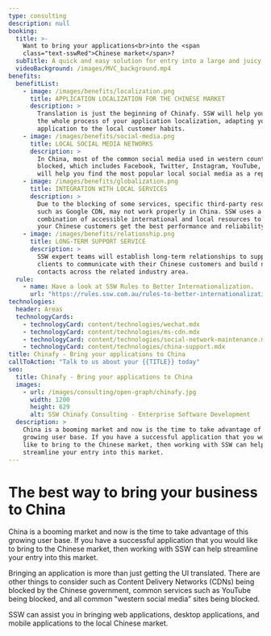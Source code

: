 ```yaml
---
type: consulting
description: null
booking:
  title: >-
    Want to bring your applications<br>into the <span
    class="text-sswRed">Chinese market</span>?
  subTitle: A quick and easy solution for entry into a large and juicy market
  videoBackground: /images/MVC_background.mp4
benefits:
  benefitList:
    - image: /images/benefits/localization.png
      title: APPLICATION LOCALIZATION FOR THE CHINESE MARKET
      description: >
        Translation is just the beginning of Chinafy. SSW will help you through
        the whole process of your application localization, adapting your
        application to the local customer habits.
    - image: /images/benefits/social-media.png
      title: LOCAL SOCIAL MEDIA NETWORKS
      description: >
        In China, most of the common social media used in western countries are
        blocked, which includes Facebook, Twitter, Instagram, YouTube, etc. SSW
        will help you find the most popular local social media as a replacement.
    - image: /images/benefits/globalization.png
      title: INTEGRATION WITH LOCAL SERVICES
      description: >
        Due to the blocking of some services, specific third-party resources
        such as Google CDN, may not work properly in China. SSW uses a
        combination of accessible international and local resources to ensure
        your Chinese customers get the best performance and reliability.
    - image: /images/benefits/relationship.png
      title: LONG-TERM SUPPORT SERVICE
      description: >
        SSW expert teams will establish long-term relationships to support the
        clients to communicate with their Chinese customers and build network
        contacts across the related industry area.
  rule:
    - name: Have a look at SSW Rules to Better Internationalization.
      url: "https://rules.ssw.com.au/rules-to-better-internationalization"
technologies:
  header: Areas
  technologyCards:
    - technologyCard: content/technologies/wechat.mdx
    - technologyCard: content/technologies/ms-cdn.mdx
    - technologyCard: content/technologies/social-network-maintenance.mdx
    - technologyCard: content/technologies/china-support.mdx
title: Chinafy - Bring your applications to China
callToAction: "Talk to us about your {{TITLE}} today"
seo:
  title: Chinafy - Bring your applications to China
  images:
    - url: /images/consulting/open-graph/chinafy.jpg
      width: 1200
      height: 629
      alt: SSW Chinafy Consulting - Enterprise Software Development
  description: >
    China is a booming market and now is the time to take advantage of this
    growing user base. If you have a successful application that you would
    like to bring to the Chinese market, then working with SSW can help
    streamline your entry into this market.
---
```


# The best way to **bring your business to China**

<VideoEmbed url="https://www.youtube.com/watch?v=YxOaN2J3NsE" />

China is a booming market and now is the time to take advantage of this growing user base. If you have a successful application that you would like to bring to the Chinese market, then working with SSW can help streamline your entry into this market.

Bringing an application is more than just getting the UI translated. There are other things to consider such as Content Delivery Networks (CDNs) being blocked by the Chinese government, common services such as YouTube being blocked, and all common "western social media” sites being blocked.

SSW can assist you in bringing web applications, desktop applications, and mobile applications to the local Chinese market.
